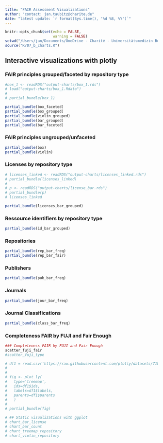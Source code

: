 ```yaml
---
title: "FAIR Assessment Visualizations"
author: "contact: jan.taubitz@charite.de"
date: "latest update: `r format(Sys.time(), '%d %B, %Y')`"
---
```


```r
knitr::opts_chunk$set(echo = FALSE, 
                      warning = FALSE)
setwd("/Users/jan/Documents/OneDrive - Charité - Universitätsmedizin Berlin/_BIH/BUA-Dashboards/fair-assessment")
source("R/07_b_charts.R")
```

## Interactive visualizations with plotly

### FAIR principles grouped/faceted by repository type
```r

#box_1 <- readRDS("output-charts/box_1.rds")
# load("output-charts/box_1.Rdata")
# 
# partial_bundle(box_1)

partial_bundle(box_faceted)
partial_bundle(box_grouped)
partial_bundle(violin_grouped)
partial_bundle(bar_grouped)
partial_bundle(bar_faceted)
```

### FAIR principles ungrouped/unfaceted

```r
partial_bundle(box)
partial_bundle(violin)
```


### Licenses by repository type
```r
# licenses_linked <- readRDS("output-charts/licenses_linked.rds")
# partial_bundle(licenses_linked)
# 
# p <- readRDS("output-charts/license_bar.rds")
# partial_bundle(p)
# licenses_linked

partial_bundle(licenses_bar_grouped)


```

### Ressource identifiers by repository type

```r
partial_bundle(id_bar_grouped)
```

### Repositories

```r
partial_bundle(rep_bar_freq)
partial_bundle(rep_bar_fair)
```

### Publishers

```r
partial_bundle(pub_bar_freq)
```


### Journals

```r
partial_bundle(jour_bar_freq)
```

### Journal Classifications

```r
partial_bundle(class_bar_freq)
```


### Completeness FAIR by FUJI and Fair Enough
```r
### Completeness FAIR by FUJI and Fair Enough
scatter_fuji_fair
#scatter_fuji_type
```


```r


# df1 = read.csv('https://raw.githubusercontent.com/plotly/datasets/718417069ead87650b90472464c7565dc8c2cb1c/sunburst-coffee-flavors-complete.csv')
# 
# 
# fig <- plot_ly(
#   type='treemap',
#   ids=df1$ids,
#   labels=df1$labels,
#   parents=df1$parents
#   )
# 
# partial_bundle(fig)
```



```r
# ## Static visualizations with ggplot
# chart_bar_license
# chart_bar_count
# chart_treemap_repository
# chart_violin_repository
```


